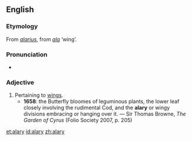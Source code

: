 ==English==

===Etymology===
From {{etyl|la|en}} ''[[alarius]]'', from ''[[ala]]'' ‘wing’.

===Pronunciation===
* {{IPA|/ˈeɪləɹi/}}

===Adjective===
{{en-adj}}

# Pertaining to [[wings]].
#* '''1658''': the Butterfly bloomes of leguminous plants, the lower leaf closely involving the rudimental Cod, and the '''alary''' or wingy divisions embracing or hanging over it. — Sir Thomas Browne, ''The Garden of Cyrus'' (Folio Society 2007, p. 205)

[[et:alary]]
[[id:alary]]
[[zh:alary]]
